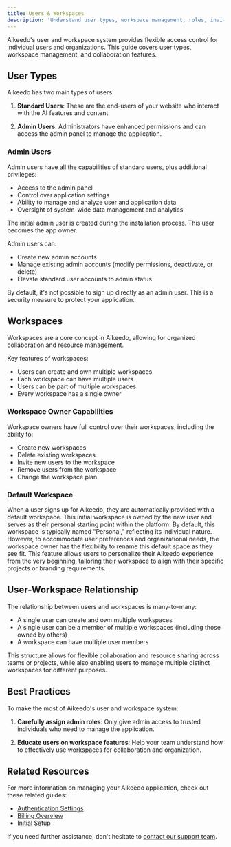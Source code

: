 ```yaml
---
title: Users & Workspaces
description: 'Understand user types, workspace management, roles, invitations, and multi-tenant architecture in Aikeedo for organizational access control.'
---
```


Aikeedo's user and workspace system provides flexible access control for individual users and organizations. This guide covers user types, workspace management, and collaboration features.

## User Types

Aikeedo has two main types of users:

1. **Standard Users**: These are the end-users of your website who interact with the AI features and content.

2. **Admin Users**: Administrators have enhanced permissions and can access the admin panel to manage the application.

### Admin Users

Admin users have all the capabilities of standard users, plus additional privileges:

- Access to the admin panel
- Control over application settings 
- Ability to manage and analyze user and application data
- Oversight of system-wide data management and analytics

<Note>
The initial admin user is created during the installation process. This user becomes the app owner.
</Note>

Admin users can:
- Create new admin accounts
- Manage existing admin accounts (modify permissions, deactivate, or delete)
- Elevate standard user accounts to admin status

<Warning>
By default, it's not possible to sign up directly as an admin user. This is a security measure to protect your application.
</Warning>

## Workspaces

Workspaces are a core concept in Aikeedo, allowing for organized collaboration and resource management.

Key features of workspaces:

- Users can create and own multiple workspaces
- Each workspace can have multiple users
- Users can be part of multiple workspaces
- Every workspace has a single owner

### Workspace Owner Capabilities

Workspace owners have full control over their workspaces, including the ability to:

- Create new workspaces
- Delete existing workspaces
- Invite new users to the workspace
- Remove users from the workspace
- Change the workspace plan

### Default Workspace

When a user signs up for Aikeedo, they are automatically provided with a default workspace. This initial workspace is owned by the new user and serves as their personal starting point within the platform. By default, this workspace is typically named "Personal," reflecting its individual nature. However, to accommodate user preferences and organizational needs, the workspace owner has the flexibility to rename this default space as they see fit. This feature allows users to personalize their Aikeedo experience from the very beginning, tailoring their workspace to align with their specific projects or branding requirements.

## User-Workspace Relationship

The relationship between users and workspaces is many-to-many:

- A single user can create and own multiple workspaces
- A single user can be a member of multiple workspaces (including those owned by others)
- A workspace can have multiple user members

This structure allows for flexible collaboration and resource sharing across teams or projects, while also enabling users to manage multiple distinct workspaces for different purposes.

## Best Practices

To make the most of Aikeedo's user and workspace system:

1. **Carefully assign admin roles**: Only give admin access to trusted individuals who need to manage the application.

2. **Educate users on workspace features**: Help your team understand how to effectively use workspaces for collaboration and organization.


## Related Resources

For more information on managing your Aikeedo application, check out these related guides:

- [Authentication Settings](/authentication/accounts-settings)
- [Billing Overview](/billing/overview)
- [Initial Setup](/get-started/initial-setup)

If you need further assistance, don't hesitate to [contact our support team](mailto:support@aikeedo.com).
